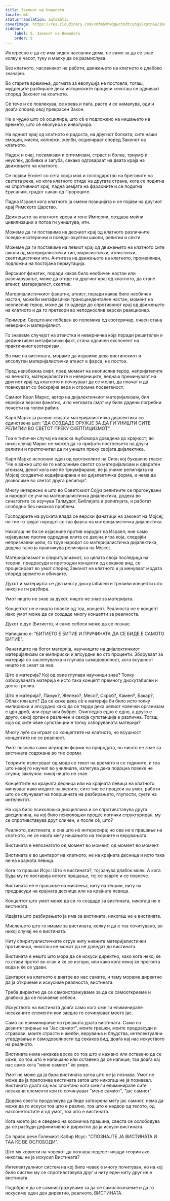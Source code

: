 ```yaml
---
title: Законот на Нишалото
locale: mk
statusTranslation: automatic
coverImage: https://res.cloudinary.com/xmfm6mhw3gwctndtcubgx2rptnae/image/upload/v1741354419/small_cover_la_gran_rebelion_28716e29d2.webp
sidebar:
    label: 5. Законот на Нишалото
    order: 5
---
```

Интересно е да се има ѕиден часовник дома, не само за да се знае колку е часот, туку и малку да се размислува.

Без клатното, часовникот не работи; движењето на клатното е длабоко значајно.

Во старите времиња, догмата за еволуција не постоела; тогаш, мудреците разбирале дека историските процеси секогаш се одвиваат според Законот на клатното.

Сè тече и се повлекува, се крева и паѓа, расте и се намалува, оди и доаѓа според овој прекрасен Закон.

Не е чудно што сè осцилира, што сè е подложено на нишањето на времето, што сè еволуира и инволуира.

На едниот крај од клатното е радоста, на другиот болката; сите наши емоции, мисли, копнежи, желби, осцилираат според Законот на клатното.

Надеж и очај, песимизам и оптимизам, страст и болка, триумф и неуспех, добивка и загуба, секако одговараат на двата краја на движењето на клатното.

Се појави Египет со сета своја моќ и господарство на бреговите на светата река, но кога клатното отиде на другата страна, кога се подигна на спротивниот крај, падна земјата на фараоните и се подигна Ерусалим, градот сакан од Пророците.

Падна Израел кога клатното ја смени позицијата и се појави на другиот крај Римското Царство.

Движењето на клатното крева и тоне Империи, создава моќни цивилизации и потоа ги уништува, итн.

Можеме да ги поставиме на десниот крај од клатното различните псевдо-езотерични и псевдо-окултни школи, религии и секти.

Можеме да ги поставиме на левиот крај од движењето на клатното сите школи од материјалистички тип, марксистички, атеистички, скептицистички итн. Антитеза на движењето на клатното, променливи, подложни на постојана пермутација.

Верскиот фанатик, поради каков било необичен настан или разочарување, може да отиде на другиот крај од клатното, да стане атеист, материјалист, скептик.

Материјалистичкиот фанатик, атеист, поради каков било необичен настан, можеби метафизички трансцендентален настан, момент на неопислив терор, може да го одведе до спротивниот крај од движењето на клатното и да го претвори во неподнослив верски реакционер.

Примери: Свештеник победен во полемика од езотеричар, очаен стана неверник и материјалист.

Го знаевме случајот на атеистка и неверничка која поради решителен и дефинитивен метафизички факт, стана одличен експонент на практичниот езотеризам.

Во име на вистината, мораме да изјавиме дека вистинскиот и апсолутен материјалистички атеист е фарса, не постои.

Пред неизбежна смрт, пред момент на неопислив терор, непријателите на вечното, материјалистите и неверниците, веднаш преминуваат на другиот крај од клатното и почнуваат да се молат, да плачат и да повикуваат со бескрајна вера и огромна посветеност.

Самиот Карл Маркс, автор на дијалектичкиот материјализам, бил еврејски верски фанатик, и по неговата смрт му биле дадени погребни почести на голем рабин.

Карл Маркс ја развил својата материјалистичка дијалектика со единствена цел: "ДА СОЗДАДЕ ОРУЖЈЕ ЗА ДА ГИ УНИШТИ СИТЕ РЕЛИГИИ ВО СВЕТОТ ПРЕКУ СКЕПТИЦИЗМОТ".

Тоа е типичен случај на верска љубомора доведена до крајност; во никој случај Маркс не можел да го прифати постоењето на други религии и претпочитал да ги уништи преку својата дијалектика.

Карл Маркс исполнил еден од протоколите на Сион кој буквално гласи: "Не е важно што ќе го наполниме светот со материјализам и одвратен атеизам, денот кога ние ќе триумфираме, ќе ја учиме религијата на Мојсеј соодветно кодифицирана и во дијалектичка форма, и нема да дозволиме во светот друга религија".

Многу интересно е што во Советскиот Сојуз религиите се прогонувани и народот се учи на материјалистичка дијалектика, додека во синагогите се изучува Талмудот, Библијата и религијата, и работат слободно без никаков проблем.

Господарите на руската влада се верски фанатици на законот на Мојсеј, но тие го трујат народот со таа фарса на материјалистичка дијалектика.

Никогаш не би се изјасниле против народот на Израел; ние само изјавуваме против одредена елита со двојна игра која, следејќи непризнаени цели, го труе народот со материјалистичка дијалектика, додека тајно ја практикува религијата на Мојсеј.

Материјализмот и спиритуализмот, со целата своја последица на теории, предрасуди и претходни концепти од секаков вид, се процесираат во умот според Законот на клатното и ја менуваат модата според времето и обичаите.

Духот и материјата се два многу дискутабилни и трнливи концепти што никој не ги разбира.

Умот ништо не знае за духот, ништо не знае за материјата.

Концептот не е ништо повеќе од тоа, концепт. Реалноста не е концепт иако умот може да си создаде многу концепти за реалноста.

Духот е дух (Битието), и само себеси може да се познае.

Напишано е: "БИТИЕТО Е БИТИЕ И ПРИЧИНАТА ДА СЕ БИДЕ Е САМОТО БИТИЕ".

Фанатиците на богот материја, научниците на дијалектичкиот материјализам се емпириски и апсурдни во сто проценти. Зборуваат за материја со заслепувачка и глупава самодоволност, кога всушност ништо не знаат за неа.

Што е материја? Кој од овие глупави научници знае? Толку озборуваната материја е исто така концепт премногу дискутабилен и доста трнлив.

Што е материја?, Памук?, Железо?, Месо?, Скроб?, Камен?, Бакар?, Облак или што? Да се каже дека сè е материја би било исто толку емпириски и апсурдно како да се тврди дека целиот човечки организам е црн дроб, или срце или бубрег. Очигледно едно е едно, а друго е друго, секој орган е различен и секоја супстанција е различна. Тогаш, која од сите овие супстанции е толку озборуваната материја?

Многу луѓе си играат со концептите на клатното, но всушност концептите не се реалност.

Умот познава само илузорни форми на природата, но ништо не знае за вистината содржана во тие форми.

Теориите излегуваат од мода со текот на времето и со годините, и тоа што некој го научил во училиште, излегува дека подоцна повеќе не служи; заклучок: никој ништо не знае.

Концептите на крајната десница или на крајната левица на клатното минуваат како модите на жените, сите тие се процеси на умот, работи што се случуваат на површината на разбирањето, глупости, суети на интелектот.

На која било психолошка дисциплина и се спротивставува друга дисциплина, на кој било психолошки процес логички структуриран, му се спротивставува друг сличен, и после сè, што?

Реалното, вистината, е она што нè интересира; но ова не е прашање на клатното, не се наоѓа меѓу нишањето на теориите и верувањата.

Вистината е непознатото од момент во момент, од момент во момент.

Вистината е во центарот на клатното, не на крајната десница и исто така не на крајната левица.

Кога го прашаа Исус: Што е вистината?, тој зачува длабок молк. А кога Буда му го поставија истото прашање, тој се заврте и се повлече.

Вистината не е прашање на мислења, ниту на теории, ниту на предрасуди на крајната десница или на крајната левица.

Концептот што умот може да си го создаде за вистината, никогаш не е вистината.

Идејата што разбирањето ја има за вистината, никогаш не е вистината.

Мислењето што го имаме за вистината, колку и да е тоа почитувано, во никој случај не е вистината.

Ниту спиритуалистичките струи ниту нивните материјалистички противници, никогаш не можат да нè доведат до вистината.

Вистината е нешто што мора да се искуси директно, како кога некој ќе го стави прстот во оган и ќе се изгори, или како кога некој ќе проголта вода и ќе се удави.

Центарот на клатното е внатре во нас самите, и таму мораме директно да ја откриеме и искусиме реалноста, вистината.

Треба директно да се самоистражуваме за да се самооткриеме и длабоко да се познаеме себеси.

Искуството на вистината доаѓа само кога сме ги елиминирале несаканите елементи кои заедно го сочинуваат моето јас.

Само со елиминирање на грешката доаѓа вистината. Само со дезинтегрирање на "Јас самиот", моите грешки, моите предрасуди и стравови, моите страсти и желби, верувања и блудства, интелектуални утврдувања и самодоволности од секаков вид, доаѓа кај нас искуството на реалното.

Вистината нема никаква врска со тоа што е кажано или оставено да се каже, со тоа што е напишано или оставено да се напише, таа доаѓа кај нас само кога "мене самиот" ќе умре.

Умот не може да ја бара вистината затоа што не ја познава. Умот не може да ја препознае вистината затоа што никогаш не ја познавал. Вистината доаѓа кај нас спонтано кога сме ги елиминирале сите несакани елементи кои го сочинуваат "мене самиот", "јас самиот".

Додека свеста продолжува да биде затворена меѓу јас самиот, нема да може да го искуси тоа што е реално, тоа што е надвор од телото, од наклонетостите и од умот, тоа што е вистината.

Кога моето јас е сведено на космичка прашина, свеста се ослободува да се разбуди дефинитивно и директно да ја искуси вистината.

Со право рече Големиот Кабир Исус: "СПОЗНАЈТЕ ЈА ВИСТИНАТА И ТАА ЌЕ ВЕ ОСЛОБОДИ".

Што му користи на човекот да познава педесет илјади теории ако никогаш не ја искусил Вистината?

Интелектуалниот систем на кој било човек е многу почитуван, но на кој било систем му се спротивставува друг и ниту еден ниту друг не е вистината.

Подобро е да се самоистражуваме за да се самоспознаеме и да го искусиме еден ден директно, реалното, ВИСТИНАТА.

